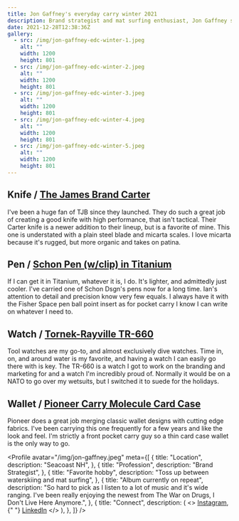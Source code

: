 ```yaml
---
title: Jon Gaffney's everyday carry winter 2021
description: Brand strategist and mat surfing enthusiast, Jon Gaffney shares his current winter EDC setup.
date: 2021-12-28T12:38:36Z
gallery:
  - src: /img/jon-gaffney-edc-winter-1.jpeg
    alt: ""
    width: 1200
    height: 801
  - src: /img/jon-gaffney-edc-winter-2.jpeg
    alt: ""
    width: 1200
    height: 801
  - src: /img/jon-gaffney-edc-winter-3.jpeg
    alt: ""
    width: 1200
    height: 801
  - src: /img/jon-gaffney-edc-winter-4.jpeg
    alt: ""
    width: 1200
    height: 801
  - src: /img/jon-gaffney-edc-winter-5.jpeg
    alt: ""
    width: 1200
    height: 801
---
```


## Knife / [The James Brand Carter](https://shop.thejamesbrand.com/products/the-carter)

I've been a huge fan of TJB since they launched. They do such a great job of creating a good knife with high performance, that isn't tactical. Their Carter knife is a newer addition to their lineup, but is a favorite of mine. This one is understated with a plain steel blade and micarta scales. I love micarta because it's rugged, but more organic and takes on patina.

## Pen / [Schon Pen (w/clip) in Titanium](https://www.schondsgn.com/collections/ballpoint-pens/products/original-classic-machined-pen)

If I can get it in Titanium, whatever it is, I do. It's lighter, and admittedly just cooler. I've carried one of Schon Dsgn's pens now for a long time. Ian's attention to detail and precision know very few equals. I always have it with the Fisher Space pen ball point insert as for pocket carry I know I can write on whatever I need to.

## Watch / [Tornek-Rayville TR-660](https://tornek-rayville.us/collections/frontpage/products/tr-660-pre-order)

Tool watches are my go-to, and almost exclusively dive watches. Time in, on, and around water is my favorite, and having a watch I can easily go there with is key. The TR-660 is a watch I got to work on the branding and marketing for and a watch I'm incredibly proud of. Normally it would be on a NATO to go over my wetsuits, but I switched it to suede for the holidays.

## Wallet / [Pioneer Carry Molecule Card Case](https://pioneercarry.com/collections/wallets/products/molecule-cardholder)

Pioneer does a great job merging classic wallet designs with cutting edge fabrics. I've been carrying this one frequently for a few years and like the look and feel. I'm strictly a front pocket carry guy so a thin card case wallet is the only way to go.

<Profile
  avatar="/img/jon-gaffney.jpeg"
  meta={[
    {
      title: "Location",
      description: "Seacoast NH",
    },
    {
      title: "Profession",
      description: "Brand Strategist",
    },
    {
      title: "Favorite hobby",
      description: "Toss up between waterskiing and mat surfing",
    },
    {
      title: "Album currently on repeat",
      description:
        "So hard to pick as I listen to a lot of music and it's wide ranging. I've been really enjoying the newest from The War on Drugs, I Don't Live Here Anymore.",
    },
    {
      title: "Connect",
      description: (
        <>
          <a href="https://www.instagram.com/jongaffney/">Instagram</a>,{" "}
          <a href="https://www.linkedin.com/in/jongaffney/">LinkedIn</a>
        </>
      ),
    },
  ]}
/>
